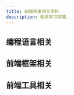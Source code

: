 ```yaml
---
title: 前端开发相关资料
description: 愉快学习前端.
---
```



## 编程语言相关

<CardGrid>
  <Card title="JavaScript ES6" icon="seti:notebook">
    <LinkCard title="网站" href="https://es6.ruanyifeng.com/" />
  </Card>
  <Card title="TypeScript" icon="seti:notebook">
    <LinkCard title="网站" href="https://wangdoc.com/typescript/intro" />
    <LinkCard title="文档" href="https://typescript.bootcss.com/" />
  </Card>
  <Card title="H5" icon="seti:notebook">
    <LinkCard
      title="网站"
      href="https://www.runoob.com/html/html5-intro.html"
    />
  </Card>
  <Card title="CSS" icon="seti:notebook">
    <LinkCard title="w3ccoo" href="https://www.w3ccoo.com/css/index.html" />
    <LinkCard
      title="w3schools"
      href="https://w3schools.org.cn/css/default.asp"
    />
    <LinkCard
      title="菜鸟教程"
      href="https://www.runoob.com/css/css-tutorial.html"
    />
    <LinkCard
      title="mdn"
      href="https://developer.mozilla.org/zh-CN/docs/Web/CSS"
    />
  </Card>
</CardGrid>

## 前端框架相关

<CardGrid>
  <Card title="Vue3" icon="seti:notebook">
    <LinkCard title="网站" href="https://cn.vuejs.org/" />
  </Card>
  <Card title="React" icon="seti:notebook">
    <LinkCard title="网站" href="https://react.docschina.org/" />
  </Card>
  <Card title="Angular15" icon="seti:notebook">
    <LinkCard title="网站" href="https://v15.angular.cn/" />
  </Card>
  <Card title="uni-app" icon="seti:notebook">
    <LinkCard title="网站" href="https://uniapp.dcloud.net.cn/" />
  </Card>
  <Card title="tailwindcss" icon="seti:notebook">
    <LinkCard title="网站" href="https://www.tailwindcss.cn/" />
  </Card>
  <Card title="element-plus" icon="seti:notebook">
    <LinkCard title="网站" href="https://element-plus.org/zh-CN/" />
  </Card>
  <Card title="vue-data-ui" icon="seti:notebook">
    <LinkCard title="网站" href="https://vue-data-ui.graphieros.com/" />
  </Card>
  <Card title="layui-vue" icon="seti:notebook">
    <LinkCard title="网站" href="https://www.layui-vue.com/zh-CN/index" />
  </Card>

  <Card title="CSS动画库" icon="seti:notebook">
    <LinkCard
      title="网站1"
      href="https://cloud.tencent.com/developer/article/1572138"
    />
    <LinkCard
      title="网站2"
      href="https://blog.csdn.net/2301_80441165/article/details/141123740"
    />
  </Card>
</CardGrid>

## 前端工具相关

<CardGrid>
  <Card title="hbuilderx" icon="seti:notebook">
    <LinkCard title="网站" href="https://www.dcloud.io/hbuilderx.html" />
  </Card>
  <Card title="微信开发者工具" icon="seti:notebook">
    <LinkCard
      title="网站"
      href="https://developers.weixin.qq.com/miniprogram/dev/devtools/download.html"
    />
  </Card>
</CardGrid>
